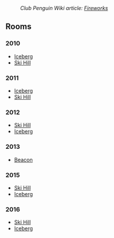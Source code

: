 :''Club Penguin Wiki article: [[clubpenguinwiki:Fireworks|Fireworks]]''

==Rooms==
===2010===
*[[Media:2010newyearfireworksiceberg.swf|Iceberg]]
*[[Media:2010newyearfireworksskihill.swf|Ski Hill]]
===2011===
*[[Media:2011newyearsfireworksiceberg.swf|Iceberg]]
*[[Media:2011newyearsfireworksskihill.swf|Ski Hill]]
===2012===
*[[Media:FireworksMtn.swf|Ski Hill]]
*[[Media:FireworksBerg.swf|Iceberg]]
===2013===
*[[Media:FireworksBeacon.swf|Beacon]]
===2015===
*[[Media:FireworksMtn2015.swf|Ski Hill]]
*[[Media:FireworksBerg2015.swf|Iceberg]]
===2016===
*[[Media:Fireworks mtn 2016.swf|Ski Hill]]
*[[Media:Fireworks berg 2016.swf|Iceberg]]